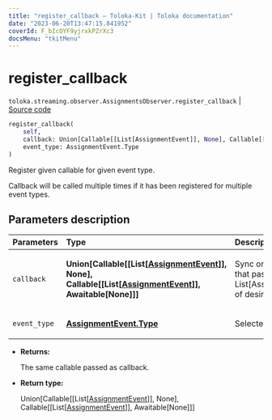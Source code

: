```yaml
---
title: "register_callback — Toloka-Kit | Toloka documentation"
date: "2023-06-20T13:47:15.841952"
coverId: F_bIcOYF9yjrxkPZrXc3
docsMenu: "tkitMenu"
---
```


# register_callback

`toloka.streaming.observer.AssignmentsObserver.register_callback` | [Source code](https://github.com/Toloka/toloka-kit/blob/v1.2.0/src/streaming/observer.py#L362)

```python
register_callback(
    self,
    callback: Union[Callable[[List[AssignmentEvent]], None], Callable[[List[AssignmentEvent]], Awaitable[None]]],
    event_type: AssignmentEvent.Type
)
```

Register given callable for given event type.

Callback will be called multiple times if it has been registered for multiple event types.

## Parameters description

| Parameters | Type | Description |
| :----------| :----| :-----------|
`callback`|**Union\[Callable\[\[List\[[AssignmentEvent](/docs/toloka-kit/reference/toloka.streaming.event.AssignmentEvent)\]\], None\], Callable\[\[List\[[AssignmentEvent](/docs/toloka-kit/reference/toloka.streaming.event.AssignmentEvent)\]\], Awaitable\[None\]\]\]**|<p>Sync or async callable that pass List[AssignmentEvent] of desired event type.</p>
`event_type`|**[AssignmentEvent.Type](/docs/toloka-kit/reference/toloka.streaming.event.AssignmentEvent.Type)**|<p>Selected event type.</p>

* **Returns:**

  The same callable passed as callback.

* **Return type:**

  Union\[Callable\[\[List\[[AssignmentEvent](/docs/toloka-kit/reference/toloka.streaming.event.AssignmentEvent)\]\], None\], Callable\[\[List\[[AssignmentEvent](/docs/toloka-kit/reference/toloka.streaming.event.AssignmentEvent)\]\], Awaitable\[None\]\]\]